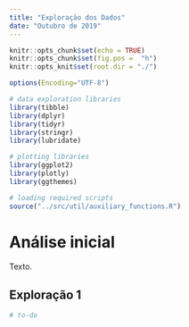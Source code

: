 ```yaml
---
title: "Exploração dos Dados"
date: "Outubro de 2019"
---
```


```r
knitr::opts_chunk$set(echo = TRUE)
knitr::opts_chunk$set(fig.pos =  "h")
knitr::opts_knit$set(root.dir = "./")

options(Encoding="UTF-8")

# data exploration libraries
library(tibble)
library(dplyr)
library(tidyr)
library(stringr)
library(lubridate)

# plotting libraries
library(ggplot2)
library(plotly)
library(ggthemes)

# loading required scripts
source("../src/util/auxiliary_functions.R")
```

# Análise inicial

Texto.

## Exploração 1

```r
# to-do
```